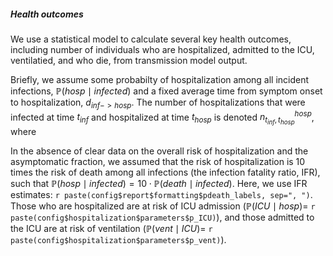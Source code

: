 ##### Health outcomes

We use a statistical model to calculate several key health outcomes, including number of individuals who are hospitalized, admitted to the ICU, ventilatied, and who die, from transmission model output. 

Briefly, we assume some probabilty of hospitalization among all incident infections, $\mathbb{P}(hosp \mid infected)$ and a fixed average time from symptom onset to hospitalization, $d_{inf -> hosp}$. The number of hospitalizations that were infected at time $t_{inf}$ and hospitalized at time $t_{hosp}$ is denoted $n^{hosp}_{t_{inf},t_{hosp}}$, where

\begin{eqnarray}
n^{hosp}_{t_{inf},\cdot} &\sim Binomial(n^{inf}_{t_{inf}}, \mathbb{P}(hosp \mid infected)) \\
t_{hosp} &= t_{inf} + d_{inf -> hosp} 
\end{eqnarray}

In the absence of clear data on the overall risk of hospitalization and the asymptomatic fraction, we assumed that the risk of hospitalization is 10 times the risk of death among all infections (the infection fatality ratio, IFR), such that $\mathbb{P}(hosp \mid infected) = 10\cdot\mathbb{P}(death \mid infected)$. Here, we use IFR estimates: `r paste(config$report$formatting$pdeath_labels, sep=", ")`. Those who are hospitalized are at risk of ICU admission ($\mathbb{P}(ICU \mid hosp) =$ `r paste(config$hospitalization$parameters$p_ICU)`), and those admitted to the ICU are at risk of ventilation ($\mathbb{P}(vent \mid ICU) =$ `r paste(config$hospitalization$parameters$p_vent)`).

\begin{eqnarray}
n^{ICU}_{t_{hosp},\cdot} &\sim Binomial(n^{hosp}_{t_{hosp}}, \mathbb{P}(ICU \mid hosp)) \\
t_{ICU} &= t_{hosp} + d_{hosp -> ICU} \\
\\
n^{vent}_{t_{ICU},\cdot} &\sim Binomial(n^{ICU}_{t_{ICU}}, \mathbb{P}(vent \mid ICU)) \\
t_{vent} &= t_{ICU} + d_{ICU -> vent} 
\\
n^{death}_{t_{hosp},\cdot} &\sim Binomial(n^{hosp}_{t_{hosp}}, 0.1) \\
t_{death} &= t_{hosp} + d_{hosp -> death} 
\end{eqnarray}